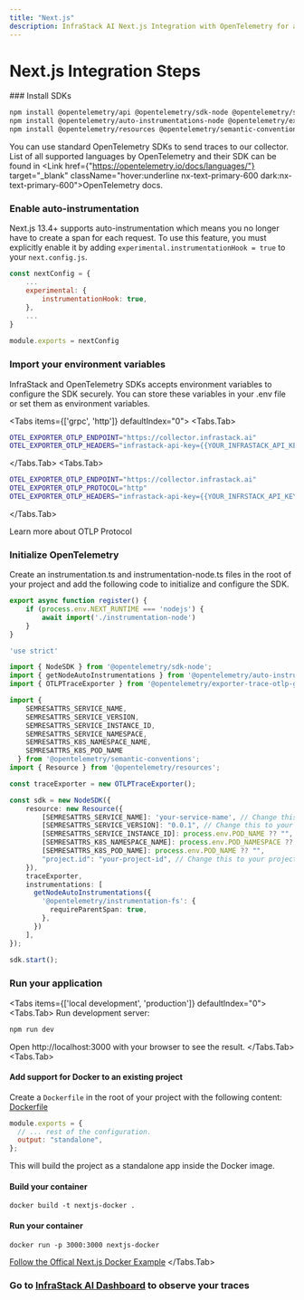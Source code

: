```yaml
---
title: "Next.js"
description: InfraStack AI Next.js Integration with OpenTelemetry for application performance monitoring.
---
```




# Next.js Integration Steps

<Steps>
### Install SDKs

```sh npm2yarn
npm install @opentelemetry/api @opentelemetry/sdk-node @opentelemetry/sdk-trace-node
npm install @opentelemetry/auto-instrumentations-node @opentelemetry/exporter-trace-otlp-grpc
npm install @opentelemetry/resources @opentelemetry/semantic-conventions
```
 
You can use standard OpenTelemetry SDKs to send traces to our collector.
List of all supported languages by OpenTelemetry and their SDK can be found in <Link href={"https://opentelemetry.io/docs/languages/"} target="_blank" className="hover:underline nx-text-primary-600 dark:nx-text-primary-600">OpenTelemetry docs</Link>.

 
### Enable auto-instrumentation

Next.js 13.4+ supports auto-instrumentation which means you no longer have to create a span for each request. To use this feature, you must explicitly enable it by adding `experimental.instrumentationHook = true` to your `next.config.js`.

```js /default/#s showLineNumbers {3-5}
const nextConfig = {
    ...
    experimental: {
        instrumentationHook: true,
    },
    ...
}
       
module.exports = nextConfig
```

 
### Import your environment variables

InfraStack and OpenTelemetry SDKs accepts environment variables to configure the SDK securely.
You can store these variables in your .env file or set them as environment variables.

<Tabs items={['grpc', 'http']} defaultIndex="0">
<Tabs.Tab>
```bash filename=".env"
OTEL_EXPORTER_OTLP_ENDPOINT="https://collector.infrastack.ai"
OTEL_EXPORTER_OTLP_HEADERS="infrastack-api-key={{YOUR_INFRASTACK_API_KEY}}"
```
</Tabs.Tab>
<Tabs.Tab>
```bash filename=".env"
OTEL_EXPORTER_OTLP_ENDPOINT="https://collector.infrastack.ai"
OTEL_EXPORTER_OTLP_PROTOCOL="http"
OTEL_EXPORTER_OTLP_HEADERS="infrastack-api-key={{YOUR_INFRSTACK_API_KEY}}"
```
</Tabs.Tab>
</Tabs>
<Link href="https://opentelemetry.io/docs/languages/sdk-configuration/otlp-exporter/#otel_exporter_otlp_protocol" 
target="_blank" className="hover:underline nx-text-primary-600 dark:nx-text-primary-600">
Learn more about OTLP Protocol
</Link>

### Initialize OpenTelemetry
Create an instrumentation.ts and instrumentation-node.ts files in the root of your project and add the following code to initialize and configure the SDK.

```ts filename="instrumentation.ts" /default/#s showLineNumbers
export async function register() {
    if (process.env.NEXT_RUNTIME === 'nodejs') {
        await import('./instrumentation-node')
    }
}   
```

```ts filename="instrumentation-node.ts" /default/#s showLineNumbers
'use strict'

import { NodeSDK } from '@opentelemetry/sdk-node';
import { getNodeAutoInstrumentations } from '@opentelemetry/auto-instrumentations-node';
import { OTLPTraceExporter } from '@opentelemetry/exporter-trace-otlp-grpc';

import {
    SEMRESATTRS_SERVICE_NAME,
    SEMRESATTRS_SERVICE_VERSION,
    SEMRESATTRS_SERVICE_INSTANCE_ID,
    SEMRESATTRS_SERVICE_NAMESPACE,
    SEMRESATTRS_K8S_NAMESPACE_NAME,
    SEMRESATTRS_K8S_POD_NAME
  } from '@opentelemetry/semantic-conventions';
import { Resource } from '@opentelemetry/resources';

const traceExporter = new OTLPTraceExporter();

const sdk = new NodeSDK({
    resource: new Resource({
        [SEMRESATTRS_SERVICE_NAME]: 'your-service-name', // Change this to your service name
        [SEMRESATTRS_SERVICE_VERSION]: "0.0.1", // Change this to your service version
        [SEMRESATTRS_SERVICE_INSTANCE_ID]: process.env.POD_NAME ?? "", // you can use uuid if pod name is not available
        [SEMRESATTRS_K8S_NAMESPACE_NAME]: process.env.POD_NAMESPACE ?? "",
        [SEMRESATTRS_K8S_POD_NAME]: process.env.POD_NAME ?? "",
        "project.id": "your-project-id", // Change this to your project id to filter traces, metrics, and logs by project
    }),
    traceExporter,
    instrumentations: [
      getNodeAutoInstrumentations({
        '@opentelemetry/instrumentation-fs': {
          requireParentSpan: true,
        },
      })
    ],
});
  
sdk.start(); 
```

### Run your application

<Tabs items={['local development', 'production']} defaultIndex="0">
<Tabs.Tab>
Run development server:
```bash 
npm run dev
```
Open http://localhost:3000 with your browser to see the result.
</Tabs.Tab>
<Tabs.Tab>
#### Add support for Docker to an existing project
Create a `Dockerfile` in the root of your project with the following content:
[Dockerfile](https://github.com/vercel/next.js/blob/canary/examples/with-docker/Dockerfile)

```js filename="next.config.js"
module.exports = {
  // ... rest of the configuration.
  output: "standalone",
};
```
This will build the project as a standalone app inside the Docker image.
#### Build your container
`docker build -t nextjs-docker .`
#### Run your container
`docker run -p 3000:3000 nextjs-docker`

[Follow the Offical Next.js Docker Example](https://github.com/vercel/next.js/tree/canary/examples/with-docker)
</Tabs.Tab>
</Tabs>

### Go to [InfraStack AI Dashboard](https://app.infrastack.ai) to observe your traces

</Steps>